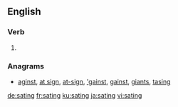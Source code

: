 ==English==

===Verb===
{{head|en|present participle}}

# {{present participle of|sate|lang=en|nocat=1}}

===Anagrams===
* [[aginst#English|aginst]], [[at sign#English|at sign]], [[at-sign#English|at-sign]], [['gainst#English|'gainst]], [[gainst#English|gainst]], [[giants#English|giants]], [[tasing#English|tasing]]

[[de:sating]]
[[fr:sating]]
[[ku:sating]]
[[ja:sating]]
[[vi:sating]]
